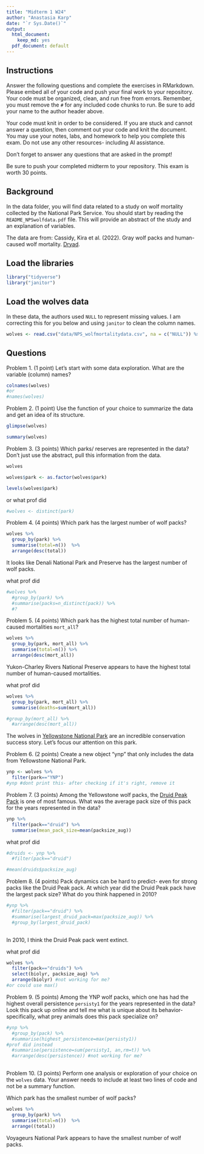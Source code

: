 ```yaml
---
title: "Midterm 1 W24"
author: "Anastasia Karp"
date: "`r Sys.Date()`"
output:
  html_document: 
    keep_md: yes
  pdf_document: default
---
```


## Instructions
Answer the following questions and complete the exercises in RMarkdown. Please embed all of your code and push your final work to your repository. Your code must be organized, clean, and run free from errors. Remember, you must remove the `#` for any included code chunks to run. Be sure to add your name to the author header above. 

Your code must knit in order to be considered. If you are stuck and cannot answer a question, then comment out your code and knit the document. You may use your notes, labs, and homework to help you complete this exam. Do not use any other resources- including AI assistance.  

Don't forget to answer any questions that are asked in the prompt!  

Be sure to push your completed midterm to your repository. This exam is worth 30 points.  

## Background
In the data folder, you will find data related to a study on wolf mortality collected by the National Park Service. You should start by reading the `README_NPSwolfdata.pdf` file. This will provide an abstract of the study and an explanation of variables.  

The data are from: Cassidy, Kira et al. (2022). Gray wolf packs and human-caused wolf mortality. [Dryad](https://doi.org/10.5061/dryad.mkkwh713f). 

## Load the libraries
```r
library("tidyverse")
library("janitor")
```

## Load the wolves data
In these data, the authors used `NULL` to represent missing values. I am correcting this for you below and using `janitor` to clean the column names.
```r
wolves <- read.csv("data/NPS_wolfmortalitydata.csv", na = c("NULL")) %>% clean_names()
```

## Questions
Problem 1. (1 point) Let's start with some data exploration. What are the variable (column) names?  
```r
colnames(wolves)
#or
#names(wolves)
```


Problem 2. (1 point) Use the function of your choice to summarize the data and get an idea of its structure.
```r
glimpse(wolves)
```

```r
summary(wolves)
```



Problem 3. (3 points) Which parks/ reserves are represented in the data? Don't just use the abstract, pull this information from the data.  

```r
wolves
```

```r
wolves$park <- as.factor(wolves$park)
```

```r
levels(wolves$park)
```
 or what prof did
```r
#wolves <- distinct(park)
```
 

Problem 4. (4 points) Which park has the largest number of wolf packs?
```r
wolves %>% 
  group_by(park) %>% 
  summarise(total=n())  %>% 
  arrange(desc(total)) 
```
It looks like Denali National Park and Preserve has the largest number of wolf packs.

what prof did
```r
#wolves %>% 
  #group_by(park) %>% 
  #summarise(packs=n_distinct(pack)) %>% 
  #?
```


Problem 5. (4 points) Which park has the highest total number of human-caused mortalities `mort_all`?
```r
wolves %>% 
  group_by(park, mort_all) %>% 
  summarise(total=n()) %>% 
  arrange(desc(mort_all))
```
Yukon-Charley Rivers National Preserve appears to have the highest total number of human-caused mortalities.

what prof did
```r
wolves %>% 
  group_by(park, mort_all) %>% 
  summarise(deaths=sum(mort_all))
```


```r
#group_by(mort_all) %>% 
  #arrange(desc(mort_all))
```


The wolves in [Yellowstone National Park](https://www.nps.gov/yell/learn/nature/wolf-restoration.htm) are an incredible conservation success story. Let's focus our attention on this park.  

Problem 6. (2 points) Create a new object "ynp" that only includes the data from Yellowstone National Park.  
```r
ynp <- wolves %>% 
  filter(park=="YNP")
#ynp #dont print this- after checking if it's right, remove it
```


Problem 7. (3 points) Among the Yellowstone wolf packs, the [Druid Peak Pack](https://www.pbs.org/wnet/nature/in-the-valley-of-the-wolves-the-druid-wolf-pack-story/209/) is one of most famous. What was the average pack size of this pack for the years represented in the data?
```r
ynp %>% 
  filter(pack=="druid") %>% 
  summarise(mean_pack_size=mean(packsize_aug))
```

what prof did
```r
#druids <- ynp %>% 
  #filter(pack=="druid")
```

```r
#mean(druids$packsize_aug)
```


Problem 8. (4 points) Pack dynamics can be hard to predict- even for strong packs like the Druid Peak pack. At which year did the Druid Peak pack have the largest pack size? What do you think happened in 2010?
```r
#ynp %>% 
  #filter(pack=="druid") %>% 
  #summarise(largest_druid_pack=max(packsize_aug)) %>% 
  #group_by(largest_druid_pack)
  
```
In 2010, I think the Druid Peak pack went extinct.


what prof did
```r
wolves %>% 
  filter(pack=="druids") %>% 
  select(biolyr, packsize_aug) %>% 
  arrange(biolyr) #not working for me?
#or could use max()
```


Problem 9. (5 points) Among the YNP wolf packs, which one has had the highest overall persistence `persisty1` for the years represented in the data? Look this pack up online and tell me what is unique about its behavior- specifically, what prey animals does this pack specialize on? 
```r
#ynp %>% 
  #group_by(pack) %>% 
  #summarise(highest_persistence=max(persisty1)) 
#prof did instead
  #summarise(persistence=sum(persisty1, an,rm=t)) %>% 
  #arrange(desc(persistence)) #not working for me?
   
```


Problem 10. (3 points) Perform one analysis or exploration of your choice on the `wolves` data. Your answer needs to include at least two lines of code and not be a summary function. 

Which park has the smallest number of wolf packs?
```r
wolves %>% 
  group_by(park) %>% 
  summarise(total=n())  %>% 
  arrange((total))
```
Voyageurs National Park appears to have the smallest number of wolf packs.

